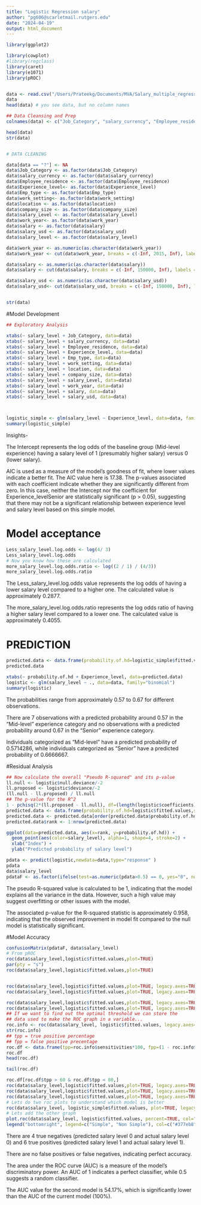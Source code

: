 ---
title: "Logistic Regression salary"
author: "pg606@scarletmail.rutgers.edu"
date: "2024-04-19"
output: html_document
---

```{r }
library(ggplot2)

library(cowplot)
#library(regclass)
library(caret)
library(e1071)
library(pROC)


data <- read.csv("/Users/Prateekg/Documents/MVA/Salary_multiple_regression.csv", row.names=1)
data
head(data) # you see data, but no column names

```

```{r }
## Data Cleansing and Prep
colnames(data) <- c("Job_Category", "salary_currency", "Employee_residence", "Experience_level", "Emp_type", "work_setting", "location", "company_size", "salary_Level","work_year","salary","salary_usd","salary_level")

head(data)
str(data)


# DATA CLEANING

data[data == "?"] <- NA
data$Job_Category <- as.factor(data$Job_Category)
data$salary_currency <- as.factor(data$salary_currency)
data$Employee_residence <- as.factor(data$Employee_residence)
data$Experience_level<- as.factor(data$Experience_level)
data$Emp_type <- as.factor(data$Emp_type)
data$work_setting<- as.factor(data$work_setting)
data$location <- as.factor(data$location)
data$company_size <- as.factor(data$company_size)
data$salary_Level <- as.factor(data$salary_Level)
data$work_year<- as.factor(data$work_year)
data$salary <- as.factor(data$salary)
data$salary_usd <- as.factor(data$salary_usd)
data$salary_level <- as.factor(data$salary_level)

data$work_year <- as.numeric(as.character(data$work_year))
data$work_year <- cut(data$work_year, breaks = c(-Inf, 2015, Inf), labels = c("Before 2015", "After 2015"))

data$salary <- as.numeric(as.character(data$salary))
data$salary <- cut(data$salary, breaks = c(-Inf, 150000, Inf), labels = c("Less salary", "More salary"))

data$salary_usd <- as.numeric(as.character(data$salary_usd))
data$salary_usd<- cut(data$salary_usd, breaks = c(-Inf, 150000, Inf), labels = c("Less salary", "More salary"))


str(data)
```

#Model Development

```{r }
## Exploratory Analysis

xtabs(~ salary_level + Job_Category, data=data) 
xtabs(~ salary_level + salary_currency, data=data)
xtabs(~ salary_level + Employee_residence, data=data)
xtabs(~ salary_level + Experience_level, data=data)
xtabs(~ salary_level + Emp_type, data=data)
xtabs(~ salary_level + work_setting, data=data)
xtabs(~ salary_level + location, data=data)
xtabs(~ salary_level + company_size, data=data)
xtabs(~ salary_level + salary_Level, data=data)
xtabs(~ salary_level + work_year, data=data)
xtabs(~ salary_level + salary, data=data)
xtabs(~ salary_level + salary_usd, data=data)



logistic_simple <- glm(salary_level ~ Experience_level, data=data, family="binomial")
summary(logistic_simple)
```
Insights-

The Intercept represents the log odds of the baseline group (Mid-level experience) having a salary level of 1 (presumably higher salary) versus 0 (lower salary).

AIC is used as a measure of the model's goodness of fit, where lower values indicate a better fit. The AIC value here is 17.38.
The p-values associated with each coefficient indicate whether they are significantly different from zero. In this case, neither the Intercept nor the coefficient for Experience_levelSenior are statistically significant (p > 0.05), suggesting that there may not be a significant relationship between experience level and salary level based on this simple model.


# Model acceptance

```{r }
Less_salary_level.log.odds <- log(4/ 3)
Less_salary_level.log.odds
# Now you know how these are calculated
more_salary_level.log.odds.ratio <- log((2 / 1) / (4/3))
more_salary_level.log.odds.ratio

```

The Less_salary_level.log.odds value represents the log odds of having a lower salary level compared to a higher one. The calculated value is approximately 0.2877.

The more_salary_level.log.odds.ratio represents the log odds ratio of having a higher salary level compared to a lower one. The calculated value is approximately 0.4055.


# PREDICTION

```{r }
predicted.data <- data.frame(probability.of.hd=logistic_simple$fitted.values,Experience_level=data$Experience_level)
predicted.data

xtabs(~ probability.of.hd + Experience_level, data=predicted.data)
logistic <- glm(salary_level ~ ., data=data, family="binomial")
summary(logistic)

```

The probabilities range from approximately 0.57 to 0.67 for different observations.

There are 7 observations with a predicted probability around 0.57 in the "Mid-level" experience category and no observations with a predicted probability around 0.67 in the "Senior" experience category.

Individuals categorized as "Mid-level" have a predicted probability of 0.5714286, while individuals categorized as "Senior" have a predicted probability of 0.6666667.




#Residual Analysis

```{r }
## Now calculate the overall "Pseudo R-squared" and its p-value
ll.null <- logistic$null.deviance/-2
ll.proposed <- logistic$deviance/-2
(ll.null - ll.proposed) / ll.null
## The p-value for the R^2
1 - pchisq(2*(ll.proposed - ll.null), df=(length(logistic$coefficients)-1))
predicted.data <- data.frame(probability.of.hd=logistic$fitted.values,salary_level=data$salary_level)
predicted.data <- predicted.data[order(predicted.data$probability.of.hd, decreasing=FALSE),]
predicted.data$rank <- 1:nrow(predicted.data)

ggplot(data=predicted.data, aes(x=rank, y=probability.of.hd)) +
  geom_point(aes(color=salary_level), alpha=1, shape=4, stroke=2) +
  xlab("Index") +
  ylab("Predicted probability of salary level")

pdata <- predict(logistic,newdata=data,type="response" )
pdata
data$salary_level
pdataF <- as.factor(ifelse(test=as.numeric(pdata>0.5) == 0, yes="0", no="1"))
```

The pseudo R-squared value is calculated to be 1, indicating that the model explains all the variance in the data. However, such a high value may suggest overfitting or other issues with the model.


The associated p-value for the R-squared statistic is approximately 0.958, indicating that the observed improvement in model fit compared to the null model is statistically significant.



#Model Accuracy



```{r }

confusionMatrix(pdataF, data$salary_level)
# From pROC
roc(data$salary_level,logistic$fitted.values,plot=TRUE)
par(pty = "s")
roc(data$salary_level,logistic$fitted.values,plot=TRUE)


roc(data$salary_level,logistic$fitted.values,plot=TRUE, legacy.axes=TRUE)
roc(data$salary_level,logistic$fitted.values,plot=TRUE, legacy.axes=TRUE, xlab="False Positive Percentage", ylab="True Postive Percentage")

roc(data$salary_level,logistic$fitted.values,plot=TRUE, legacy.axes=TRUE, xlab="False Positive Percentage", ylab="True Postive Percentage", col="#377eb8", lwd=4)
roc(data$salary_level,logistic$fitted.values,plot=TRUE, legacy.axes=TRUE, xlab="False Positive Percentage", ylab="True Postive Percentage", col="#377eb8", lwd=4)
## If we want to find out the optimal threshold we can store the
## data used to make the ROC graph in a variable...
roc.info <- roc(data$salary_level, logistic$fitted.values, legacy.axes=TRUE)
str(roc.info)
## tpp = true positive percentage
## fpp = false positive precentage
roc.df <- data.frame(tpp=roc.info$sensitivities*100, fpp=(1 - roc.info$specificities)*100,thresholds=roc.info$thresholds)
roc.df
head(roc.df) 

tail(roc.df) 

roc.df[roc.df$tpp > 60 & roc.df$tpp < 80,]
roc(data$salary_level,logistic$fitted.values,plot=TRUE, legacy.axes=TRUE, xlab="False Positive Percentage", ylab="True Postive Percentage", col="#377eb8", lwd=4, percent=TRUE)
roc(data$salary_level,logistic$fitted.values,plot=TRUE, legacy.axes=TRUE, xlab="False Positive Percentage", ylab="True Postive Percentage", col="#377eb8", lwd=4, percent=TRUE, print.auc=TRUE)
roc(data$salary_level,logistic$fitted.values,plot=TRUE, legacy.axes=TRUE, xlab="False Positive Percentage", ylab="True Postive Percentage", col="#377eb8", lwd=4, percent=TRUE, print.auc=TRUE, partial.auc=c(100, 90), auc.polygon = TRUE, auc.polygon.col = "#377eb822", print.auc.x=45)
# Lets do two roc plots to understand which model is better
roc(data$salary_level, logistic_simple$fitted.values, plot=TRUE, legacy.axes=TRUE, percent=TRUE, xlab="False Positive Percentage", ylab="True Postive Percentage", col="#377eb8", lwd=4, print.auc=TRUE)
# Lets add the other graph
plot.roc(data$salary_level, logistic$fitted.values, percent=TRUE, col="#4daf4a", lwd=4, print.auc=TRUE, add=TRUE, print.auc.y=40)
legend("bottomright", legend=c("Simple", "Non Simple"), col=c("#377eb8", "#4daf4a"), lwd=4) 

```

There are 4 true negatives (predicted salary level 0 and actual salary level 0) and 6 true positives (predicted salary level 1 and actual salary level 1).

There are no false positives or false negatives, indicating perfect accuracy.

The area under the ROC curve (AUC) is a measure of the model's discriminatory power. An AUC of 1 indicates a perfect classifier, while 0.5 suggests a random classifier.

The AUC value for the second model is 54.17%, which is significantly lower than the AUC of the current model (100%).

```{r }

```



```{r }

```



```{r }

```



```{r }

```



```{r }

```



```{r }

```



```{r }

```


```{r }

```



```{r }

```


```{r }

```



```{r }

```



```{r }

```



```{r }

```



```{r }

```



```{r }

```


```{r }

```


```{r }

```


```{r }

```


```{r }

```


```{r }

```

```{r }

```


```{r }

```


```{r }

```
